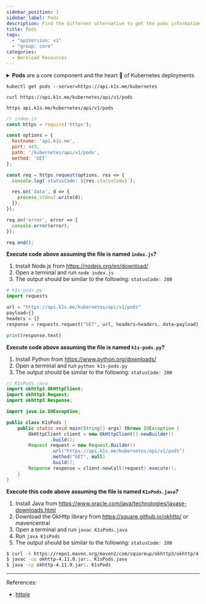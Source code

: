 ---
sidebar_position: 1
sidebar_label: Pods
description: Find the different alternative to get the pods information
title: Pods
tags:
  - "apiVersion: v1"
  - "group: core"
categories:
  - Workload Resources
---



<details>
<summary><b>Pods</b> are a core component and the heart 💖 of Kubernetes deployments</summary>

Pods are the fundamental building blocks in Kubernetes, representing a single instance of a running process in a cluster. They encapsulate one or more containers, along with shared resources such as network and storage volumes.

Pods provide a cohesive environment for running containers that need to work together and share resources. They enable the deployment of tightly coupled application components within a Kubernetes cluster. For example, a pod can consist of multiple containers that communicate with each other using local network interfaces, allowing them to collaborate seamlessly.

Kubernetes schedules and manages pods as the unit of deployment. It ensures that the desired number of pods are running and handles scaling, self-healing, and load balancing. Pods can be replicated and distributed across multiple nodes in a cluster to ensure high availability and fault tolerance.

Additionally, pods have their own IP address and can be accessed directly within the cluster, which facilitates easy communication and service discovery between different pods and services. They can also share storage volumes, allowing data to be shared and persisted across multiple containers within a pod.

Overall, pods play a crucial role in Kubernetes deployments, serving as the basic unit of deployment, scaling, and management, and enabling the efficient orchestration of containerized applications within a cluster.

</details>

<Tabs>
<TabItem value="k1s" label="kubectl">

```k1s
kubectl get pods --server=https://api.k1s.me/kubernetes
```

</TabItem>
<TabItem value="cr" label="curl">

```cr
curl https://api.k1s.me/kubernetes/api/v1/pods
```

</TabItem>
<TabItem value="ht" label="Httpie">

```ht
https api.k1s.me/kubernetes/api/v1/pods
```

</TabItem>
</Tabs>

<Tabs>
<TabItem value="js" label="JavaScript">

```js
// index.js
const https = require('https');

const options = {
  hostname: 'api.k1s.me',
  port: 443,
  path: '/kubernetes/api/v1/pods',
  method: 'GET'
};

const req = https.request(options, res => {
  console.log(`statusCode: ${res.statusCode}`);

  res.on('data', d => {
    process.stdout.write(d);
  });
});

req.on('error', error => {
  console.error(error);
});

req.end();
```

**Execute code above assuming the file is named `index.js`?**

1. Install Node.js from https://nodejs.org/en/download/
2. Open a terminal and run `node index.js`
3. The output should be similar to the following:
`statusCode: 200`


</TabItem>
<TabItem value="py" label="Python">

```py
# k1s-pods.py
import requests

url = "https://api.k1s.me/kubernetes/api/v1/pods"
payload={}
headers = {}
response = requests.request("GET", url, headers=headers, data=payload)

print(response.text)
```

**Execute code above assuming the file is named `k1s-pods.py`?**

1. Install Python from https://www.python.org/downloads/
2. Open a terminal and run `python k1s-pods.py`
3. The output should be similar to the following:
`statusCode: 200`


</TabItem>
<TabItem value="java" label="Java">

```java
// K1sPods.java
import okhttp3.OkHttpClient;
import okhttp3.Request;
import okhttp3.Response;

import java.io.IOException;

public class K1sPods {
    public static void main(String[] args) throws IOException {
        OkHttpClient client = new OkHttpClient().newBuilder()
                .build();
        Request request = new Request.Builder()
                .url("https://api.k1s.me/kubernetes/api/v1/pods")
                .method("GET", null)
                .build();
        Response response = client.newCall(request).execute();
    }
}
```

**Execute this code above assuming the file is named `K1sPods.java`?**

1. Install Java from https://www.oracle.com/java/technologies/javase-downloads.html
2. Download the OkHttp library from https://square.github.io/okhttp/ or mavencentral
3. Open a terminal and run `javac K1sPods.java`
4. Run `java K1sPods`
5. The output should be similar to the following:
`statusCode: 200`

```sh
$ curl -k https://repo1.maven.org/maven2/com/squareup/okhttp3/okhttp/4.11.0/okhttp-4.11.0.jar -o okhttp-4.11.0.jar
$ javac -cp okhttp-4.11.0.jar:. K1sPods.java
$ java -cp okhttp-4.11.0.jar:. K1sPods
```

</TabItem>
</Tabs>

--- 

References: 

* [httpie](https://httpie.io/docs/cli)